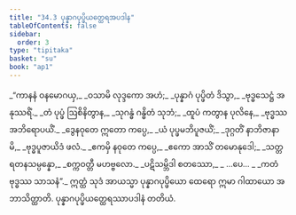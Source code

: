 ```yaml
---
title: "34.3 ပုန္နာဂပုပ္ဖိယတ္ထေရအပဒါန"
tableOfContents: false
sidebar:
  order: 3
type: "tipitaka"
basket: "su"
book: "ap1"
---
```



<DynamicBreadcrumb />

<Division number="14" book="ap1" e="ch" v="20" p="306">

<Paragraph number="3732" type="verses" book="ap1">
_“ကာနနံ ဝနမောဂယှ,_  
_ဝသာမိ လုဒ္ဒကော အဟံ;_  
_ပုန္နာဂံ ပုပ္ဖိတံ ဒိသွာ,_  
_ဗုဒ္ဓသေဋ္ဌံ အနုဿရိံ._  

</Paragraph>

</Division>
<Division number="15" book="ap1" e="ch" v="20" p="306">

<Paragraph number="3733" type="verses" book="ap1">
_တံ ပုပ္ဖံ ဩစိနိတွာန,_  
_သုဂန္ဓံ ဂန္ဓိတံ သုဘံ;_  
_ထူပံ ကတွာန ပုလိနေ,_  
_ဗုဒ္ဓဿ အဘိရောပယိံ._  

</Paragraph>

</Division>
<Division number="16" book="ap1" e="ch" v="20" p="306">

<Paragraph number="3734" type="verses" book="ap1">
_ဒွေနဝုတေ ဣတော ကပ္ပေ,_  
_ယံ ပုပ္ဖမဘိပူဇယိံ;_  
_ဒုဂ္ဂတိံ နာဘိဇာနာမိ,_  
_ဗုဒ္ဓပူဇာယိဒံ ဖလံ._  

</Paragraph>

</Division>
<Division number="17" book="ap1" e="ch" v="20" p="306">

<Paragraph number="3735" type="verses" book="ap1">
_ဧကမှိ နဝုတေ ကပ္ပေ,_  
_ဧကော အာသိံ တမောနုဒေါ;_  
_သတ္တရတနသမ္ပန္နော,_  
_စက္ကဝတ္တီ မဟဗ္ဗလော._  

</Paragraph>

</Division>
<Division number="18" book="ap1" e="ch" v="20" p="306">

<Paragraph number="3736" type="verses" book="ap1">
_ပဋိသမ္ဘိဒါ စတဿော,_  
_ …ပေ… _  
_ကတံ ဗုဒ္ဓဿ သာသနံ”._  

</Paragraph>

<Paragraph number="3737" book="ap1">
ဣတ္ထံ သုဒံ အာယသ္မာ ပုန္နာဂပုပ္ဖိယော ထေရော ဣမာ ဂါထာယော အဘာသိတ္ထာတိ.

</Paragraph>
</Division>

<Paragraph number="3738" type="center" book="ap1">
ပုန္နာဂပုပ္ဖိယတ္ထေရဿာပဒါနံ တတိယံ.
</Paragraph>